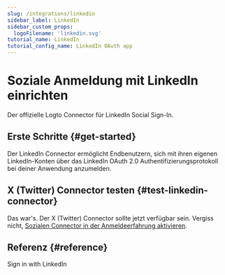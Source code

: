```yaml
---
slug: /integrations/linkedin
sidebar_label: LinkedIn
sidebar_custom_props:
  logoFilename: 'linkedin.svg'
tutorial_name: LinkedIn
tutorial_config_name: LinkedIn OAuth app
---
```




# Soziale Anmeldung mit LinkedIn einrichten

Der offizielle Logto Connector für LinkedIn Social Sign-In.

<GuideTip />

## Erste Schritte \{#get-started}

Der LinkedIn Connector ermöglicht Endbenutzern, sich mit ihren eigenen LinkedIn-Konten über das LinkedIn OAuth 2.0 Authentifizierungsprotokoll bei deiner Anwendung anzumelden.

<Integration />

## X (Twitter) Connector testen \{#test-linkedin-connector}

Das war's. Der X (Twitter) Connector sollte jetzt verfügbar sein. Vergiss nicht, [Sozialen Connector in der Anmeldeerfahrung aktivieren](/connectors/social-connectors/#enable-social-sign-in).

## Referenz \{#reference}

<Url href="https://learn.microsoft.com/en-us/linkedin/consumer/integrations/self-serve/sign-in-with-linkedin">
  Sign in with LinkedIn
</Url>
